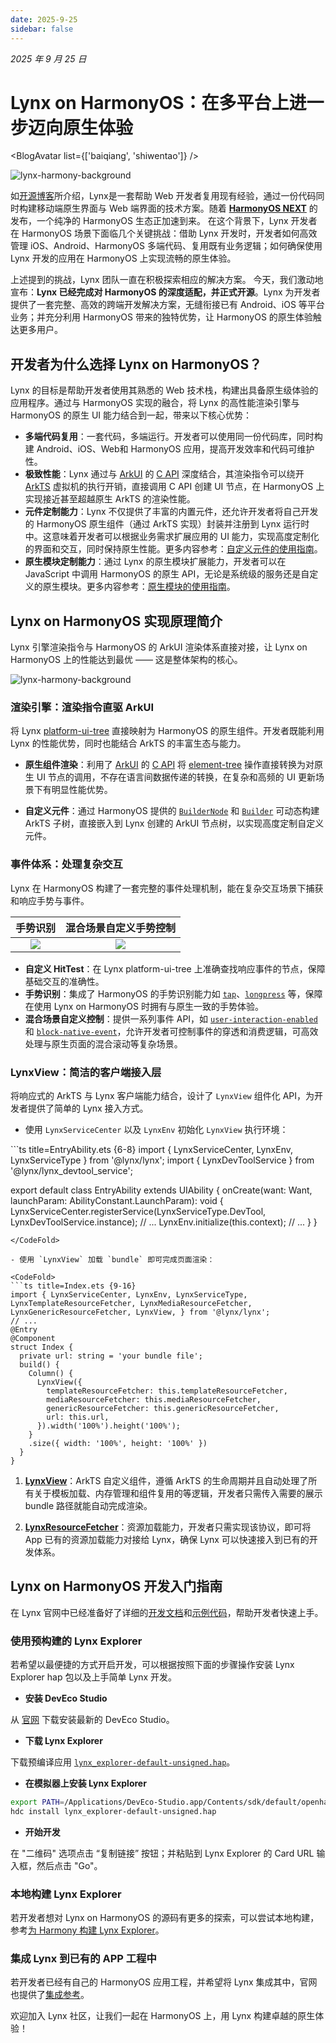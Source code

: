 ```yaml
---
date: 2025-9-25
sidebar: false
---
```



_2025 年 9 月 25 日_

# Lynx on HarmonyOS：在多平台上进一步迈向原生体验

<BlogAvatar list={['baiqiang', 'shiwentao']} />

![lynx-harmony-background](https://lf-lynx.tiktok-cdns.com/obj/lynx-artifacts-oss-sg/lynx-website/assets/blog/lynx-harmony/lynx-harmony-background1.png)

如[开源博客](/blog/lynx-unlock-native-for-more.html)所介绍，Lynx是一套帮助 Web 开发者复用现有经验，通过一份代码同时构建移动端原生界面与 Web 端界面的技术方案。随着 [**HarmonyOS NEXT**](https://consumer.huawei.com/cn/harmonyos-next/) 的发布，一个纯净的 HarmonyOS 生态正加速到来。
在这个背景下，Lynx 开发者在 HarmonyOS 场景下面临几个关键挑战：借助 Lynx 开发时，开发者如何高效管理 iOS、Android、HarmonyOS 多端代码、复用既有业务逻辑；如何确保使用 Lynx 开发的应用在 HarmonyOS 上实现流畅的原生体验。

上述提到的挑战，Lynx 团队一直在积极探索相应的解决方案。
今天，我们激动地宣布：**Lynx 已经完成对 HarmonyOS 的深度适配，并正式开源**。Lynx 为开发者提供了一套完整、高效的跨端开发解决方案，无缝衔接已有 Android、iOS 等平台业务；并充分利用 HarmonyOS 带来的独特优势，让 HarmonyOS 的原生体验触达更多用户。

## 开发者为什么选择 Lynx on HarmonyOS？

Lynx 的目标是帮助开发者使用其熟悉的 Web 技术栈，构建出具备原生级体验的应用程序。通过与 HarmonyOS 实现的融合，将 Lynx 的高性能渲染引擎与 HarmonyOS 的原生 UI 能力结合到一起，带来以下核心优势：

- **多端代码复用**：一套代码，多端运行。开发者可以使用同一份代码库，同时构建 Android、iOS、Web和 HarmonyOS 应用，提高开发效率和代码可维护性。
- **极致性能**：Lynx 通过与 [ArkUI](https://developer.huawei.com/consumer/cn/doc/harmonyos-guides/arkui-overview) 的 [C API](https://developer.huawei.com/consumer/cn/doc/harmonyos-guides/ndk-build-ui-overview) 深度结合，其渲染指令可以绕开 [ArkTS](https://developer.huawei.com/consumer/cn/doc/harmonyos-guides/arkts-overview) 虚拟机的执行开销，直接调用 C API 创建 UI 节点，在 HarmonyOS 上实现接近甚至超越原生 ArkTS 的渲染性能。
- **元件定制能力**：Lynx 不仅提供了丰富的内置元件，还允许开发者将自己开发的 HarmonyOS 原生组件（通过 ArkTS 实现）封装并注册到 Lynx 运行时中。这意味着开发者可以根据业务需求扩展应用的 UI 能力，实现高度定制化的界面和交互，同时保持原生性能。更多内容参考：[自定义元件的使用指南](/zh/guide/custom-native-component.html#platform=harmony)。
- **原生模块定制能力**：通过 Lynx 的原生模块扩展能力，开发者可以在 JavaScript 中调用 HarmonyOS 的原生 API，无论是系统级的服务还是自定义的原生模块。更多内容参考：[原生模块的使用指南](/zh/guide/use-native-modules.html#platform=harmony)。

## Lynx on HarmonyOS 实现原理简介

Lynx 引擎渲染指令与 HarmonyOS 的 ArkUI 渲染体系直接对接，让 Lynx on HarmonyOS 上的性能达到最优 —— 这是整体架构的核心。

![lynx-harmony-background](https://lf-lynx.tiktok-cdns.com/obj/lynx-artifacts-oss-sg/lynx-website/assets/blog/lynx-harmony/lynx-harmony-impl.png)

### 渲染引擎：渲染指令直驱 ArkUI

将 Lynx [platform-ui-tree](https://lynxjs.org/guide/spec.html#platform-ui-tree) 直接映射为 HarmonyOS 的原生组件。开发者既能利用 Lynx 的性能优势，同时也能结合 ArkTS 的丰富生态与能力。

- **原生组件渲染**：利用了 [ArkUI](https://developer.huawei.com/consumer/cn/doc/harmonyos-guides/arkui-overview) 的 [C API](https://developer.huawei.com/consumer/cn/doc/harmonyos-guides/ndk-build-ui-overview) 将 [element-tree](https://lynxjs.org/guide/spec.html#element-tree) 操作直接转换为对原生 UI 节点的调用，不存在语言间数据传递的转换，在复杂和高频的 UI 更新场景下有明显性能优势。

- **自定义元件**：通过 HarmonyOS 提供的 [`BuilderNode`](https://developer.huawei.com/consumer/cn/doc/harmonyos-guides/arkts-user-defined-arktsnode-buildernode) 和 [`Builder`](https://developer.huawei.com/consumer/cn/doc/harmonyos-guides/arkts-builder) 可动态构建 ArkTS 子树，直接嵌入到 Lynx 创建的 ArkUI 节点树，以实现高度定制自定义元件。

### 事件体系：处理复杂交互

Lynx 在 HarmonyOS 构建了一套完整的事件处理机制，能在复杂交互场景下捕获和响应手势与事件。

<table
  rules="none"
  align="center"
  width="100%"
  style={{ tableLayout: 'fixed' }}
>
  <thead align="center">
    <th colSpan={1}>
      <span style={{ fontWeight: 'bold' }}>
        手势识别
      </span>
    </th>
    <th colSpan={1}>
      <span style={{ fontWeight: 'bold' }}>
        混合场景自定义手势控制
      </span>
    </th>
  </thead>
  <tr >
    <td style={{ padding: '15px 0 15px 15px' }}>
      <center>
        <img
          src="https://lf-lynx.tiktok-cdns.com/obj/lynx-artifacts-oss-sg/lynx-website/assets/blog/lynx-harmony/base-event.gif"
          style={{ width: '200px',height:'380px',aspectRatio: '1/1' }}
        />
      </center>
    </td>
  <td style={{ padding: '15px 0 15px 15px' }}>
      <center>
        <img
          src="https://lf-lynx.tiktok-cdns.com/obj/lynx-artifacts-oss-sg/lynx-website/assets/blog/lynx-harmony/complex-event.gif"
          style={{ width: '200px',height:'380px',aspectRatio: '1/1' }}
        />
      </center>
    </td>

  </tr>
</table>


- **自定义 HitTest**：在 Lynx platform-ui-tree 上准确查找响应事件的节点，保障基础交互的准确性。
- **手势识别**：集成了 HarmonyOS 的手势识别能力如 [`tap`](https://lynxjs.org/api/lynx-api/event/touch-event#tap)、[`longpress`](https://lynxjs.org/api/lynx-api/event/touch-event#longpress) 等，保障在使用 Lynx on HarmonyOS 时拥有与原生一致的手势体验。
- **混合场景自定义控制**：提供一系列事件 API，如 [`user-interaction-enabled`](https://lynxjs.org/api/elements/built-in/view.html#user-interaction-enabled) 和 [`block-native-event`](https://lynxjs.org/api/elements/built-in/view.html#block-native-event)，允许开发者可控制事件的穿透和消费逻辑，可高效处理与原生页面的混合滚动等复杂场景。

### LynxView：简洁的客户端接入层

将响应式的 ArkTS 与 Lynx 客户端能力结合，设计了 `LynxView` 组件化 API，为开发者提供了简单的 Lynx 接入方式。

- 使用 `LynxServiceCenter` 以及 `LynxEnv` 初始化 `LynxView` 执行环境：
<CodeFold>
```ts title=EntryAbility.ets {6-8}
import { LynxServiceCenter, LynxEnv, LynxServiceType } from '@lynx/lynx';
import { LynxDevToolService } from '@lynx/lynx_devtool_service';

export default class EntryAbility extends UIAbility {
  onCreate(want: Want, launchParam: AbilityConstant.LaunchParam): void {
    LynxServiceCenter.registerService(LynxServiceType.DevTool, LynxDevToolService.instance);
    // ...
    LynxEnv.initialize(this.context);
    // ...
  }
}
```
</CodeFold>

- 使用 `LynxView` 加载 `bundle` 即可完成页面渲染：

<CodeFold>
```ts title=Index.ets {9-16}
import { LynxServiceCenter, LynxEnv, LynxServiceType, LynxTemplateResourceFetcher, LynxMediaResourceFetcher, LynxGenericResourceFetcher, LynxView, } from '@lynx/lynx';
// ...
@Entry
@Component
struct Index {
  private url: string = 'your bundle file';
  build() {
    Column() {
      LynxView({
        templateResourceFetcher: this.templateResourceFetcher,
        mediaResourceFetcher: this.mediaResourceFetcher,
        genericResourceFetcher: this.genericResourceFetcher,
        url: this.url,
      }).width('100%').height('100%');
    }
    .size({ width: '100%', height: '100%' })
  }
}
````
</CodeFold>

1. **[LynxView](/api/lynx-native-api/lynx-view/load-template.html#harmony)**：ArkTS 自定义组件，遵循 ArkTS 的生命周期并且自动处理了所有关于模板加载、内存管理和组件复用的等逻辑，开发者只需传入需要的展示 bundle 路径就能自动完成渲染。

1. **[LynxResourceFetcher](/api/lynx-native-api/lynx-generic-resource-fetcher/fetch-resource.html#harmony)**：资源加载能力，开发者只需实现该协议，即可将 App 已有的资源加载能力对接给 Lynx，确保 Lynx 可以快速接入到已有的开发体系。

## Lynx on HarmonyOS 开发入门指南

在 Lynx 官网中已经准备好了详细的[开发文档](/guide/start/integrate-with-existing-apps.html#platform=harmony)和[示例代码](https://github.com/lynx-family/integrating-lynx-demo-projects/tree/main/harmony/HarmonyEmptyProject)，帮助开发者快速上手。

### 使用预构建的 Lynx Explorer

若希望以最便捷的方式开启开发，可以根据按照下面的步骤操作安装 Lynx Explorer hap 包以及上手简单 Lynx 开发。

- **安装 DevEco Studio**

从 [官网](https://developer.huawei.com/consumer/cn/deveco-studio/) 下载安装最新的 DevEco Studio。

- **下载 Lynx Explorer**

下载预编译应用 [`lynx_explorer-default-unsigned.hap`](https://github.com/lynx-family/lynx/releases/latest/download/lynx_explorer-default-unsigned.hap)。

- **在模拟器上安装 Lynx Explorer**

```bash
export PATH=/Applications/DevEco-Studio.app/Contents/sdk/default/openharmony/toolchains:$PATH
hdc install lynx_explorer-default-unsigned.hap
````

- **开始开发**

在 "二维码" 选项点击 “复制链接” 按钮；并粘贴到 Lynx Explorer 的 Card URL 输入框，然后点击 "Go"。

<Go
  example="hello-world"
  defaultFile="src/App.tsx"
  img="https://lf-lynx.tiktok-cdns.com/obj/lynx-artifacts-oss-sg/lynx-website/assets/doc/hello-world-showcase-harmony.png"
  defaultEntryFile="dist/main.lynx.bundle"
/>

### 本地构建 Lynx Explorer

若开发者想对 Lynx on HarmonyOS 的源码有更多的探索，可以尝试本地构建，参考[为 Harmony 构建 Lynx Explorer](https://github.com/lynx-family/lynx/tree/develop/explorer/harmony)。

### 集成 Lynx 到已有的 APP 工程中

若开发者已经有自己的 HarmonyOS 应用工程，并希望将 Lynx 集成其中，官网也提供了[集成参考](/guide/start/integrate-with-existing-apps.html#platform=harmony)。



欢迎加入 Lynx 社区，让我们一起在 HarmonyOS 上，用 Lynx 构建卓越的原生体验！
